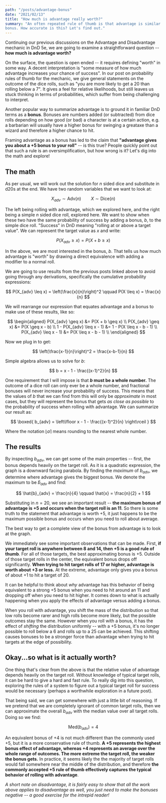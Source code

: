 ```yaml
---
path: "/posts/advantage-bonus"
date: "2021/02/13"
title: "How much is advantage really worth?"
summary: "An often repeated rule of thumb is that advantage is similar to a +5 
bonus. How accurate is this? Let's find out."
---
```



Continuing our <Link to="/posts/advantage-disadvantage-tips">previous</Link> <Link to="/posts/advantage-disadvantage-distribution">discussions</Link> on 
the Advantage and Disadvantage mechanic in DnD 5e, we are going to examine
a straightforward question -- **how much is advantage worth?**

On the surface, the question is open ended -- it requires defining 
"worth" in some way. A decent interpretation is "some measure of how 
much advantage increases your chance of success". In our <Link to="/posts/advantage-disadvantage-tips">post on probability rules of thumb</Link> for 
the mechanic, we give general statements on the outcome of the dice rolls,
such as "you are more likely to get a 20 than rolling below a 7". It gives
a feel for relative likelihoods, but still leaves us stuck thinking in terms 
of probabilities, which suffer from being challenging to interpret. 

Another popular way to summarize advantage is to ground it in familiar DnD 
terms as a **bonus**. Bonuses are numbers added (or subtracted) from 
dice rolls depending on how good (or bad) a character is at a certain action,
e.g. a barbarian will usually have a higher bonus for swinging a greataxe than
a wizard and therefore a higher chance to hit. 

Framing advantage as a bonus has led to the claim that **"advantage gives you
about a +5 bonus to your roll"** -- is this true? People quickly point out
that such a rule is an oversimplification, but how wrong is it? Let's dig
into the math and explore!

## The math

As per usual, we will work out the solution for $n$ sided dice and substitute
in d20s at the end. We have two random variables that we want to look at:

$$
X_{adv} \sim \mathrm{Adv}(n) \qquad X \sim \mathrm{Dice}(n)
$$

The left being rolling with advantage, which we explored <Link to="/posts/advantage-disadvantage-distribution">here</Link>, and 
the right being a simple $n$ sided dice roll, explored <Link to="/posts/dice-roll-probability">here</Link>.
We want to show when these two have the same probability of success by adding
a bonus, $b$, to the simple dice roll. "Success" in DnD meaning "rolling at or
above a target value". We can represent the target value as $x$ and write:

$$
P(X_{adv} \geq x) = P(X + b \geq x)
$$

In the above, we are most interested in the bonus, $b$. That tells us how 
much advantage is "worth" by drawing a direct equivalence with adding a 
modifier to a normal roll.

We are going to use results from the previous posts linked above to avoid
going through any derivations, specifically the cumulative probability 
expressions:

$$
P(X_{adv} \leq x) = \left(\frac{x}{n}\right)^2 \qquad P(X \leq x) = \frac{x}{n}
$$

We will rearrange our expression that equates advantage and a bonus to make
use of these results, like so:

$$
\begin{aligned}
P(X_{adv} \geq x) &= P(X + b \geq x) \\
P(X_{adv} \geq x) &= P(X \geq x - b) \\
1 - P(X_{adv} \leq x - 1) &=  1 - P(X \leq x - b - 1) \\
P(X_{adv} \leq x - 1) &=  P(X \leq x - b - 1) \\
\end{aligned}
$$

Now we plug in to get:

$$
\left(\frac{x-1}{n}\right)^2 = \frac{x-b-1}{n}
$$

Simple algebra allows us to solve for $b$:

$$
b = x - 1 - \frac{(x-1)^2}{n}
$$

One requirement that I will impose is that **$b$ must be a whole number.**
The outcome of a dice roll can only ever be a whole number, and fractional
bonuses will never increase your probability of success. This means that the 
values of $b$ that we can find from this will only be _approximate_ in most
cases, but they will represent the bonus that gets *as close as possible* to 
the probability of success when rolling with advantage. We can summarize 
our result as:

$$
\boxed{
b_{adv} = \left\lfloor x - 1 - \frac{(x-1)^2}{n} \right\rceil
}
$$

Where the notation $\lfloor a \rceil$ means rounding to the nearest whole
number.

## The results

By inspecting $b_{adv}$, we can get some of the main properties -- first, the
bonus depends heavily on the target roll. As it is a quadratic expression,
the graph is a downward facing parabola. By finding the _maximum_ of
$b_{adv}$, we determine where advantage gives the biggest bonus. We denote
the maximum to be $\hat{b}_{adv}$ and find:

$$
\hat{b}_{adv} = \frac{n}{4} \qquad \hat{x} = \frac{n}{2} + 1
$$

Substituting in $n=20$, we see an important result -- **the maximum bonus of 
advantage is +5 and occurs when the target roll is an 11**. So there is some 
truth to the statement that advantage is worth +5, it just happens to be the 
maximum possible bonus and occurs when you need to roll about average.

The best way to get a complete view of the bonus from advantage is to look 
at the graph.

<VegaWrapper spec={advantage_bonus_vega} />

We immediately see some important observations that can be made.
First, **if your target roll is anywhere between 8 and 14, then +5 is a 
good rule of thumb**. For all of those targets, the best approximating 
bonus is +5. Outside of those target rolls in the center, the equivalent
bonus drops off significantly.
**When trying to hit target rolls
of 17 or higher, advantage is worth about +3 or less.** At the extreme,
advantage only gives you a bonus of about +1 to hit a target of 20.

It can be helpful to think about _why_ advantage has this behavior of 
being equivalent to a strong +5 bonus when you need to hit around an 11 and 
dropping off when you need to hit higher. It comes down to what is actually 
happening when you apply the effects of advantage versus adding a bonus. 

When you roll with advantage, you shift the mass of the distribution so that
low rolls become rarer and high rolls become more likely, but the possible
outcomes stay the same. However when you roll with a bonus, it has the effect
of _shifting_ the distribution uniformly -- with a +5 bonus, it's no longer
possible to roll below a 6 and rolls up to a 25 can be achieved. This shifting 
causes bonuses to be a stronger force than advantage when trying to hit targets 
at the edge of possibility.

## Okay...so what is it actually worth?

One thing that's clear from the above is that the relative value of 
advantage depends heavily on the target roll. Without knowledge of 
typical target rolls, it can be hard to give a hard and fast rule.
To really dig into this question, exploring the rules of a system to 
figure out a typical target roll for success would be necessary 
(perhaps a worthwhile exploration in a future post).

That being said, we can get somewhere with just a little bit of 
reasoning. If we pretend that we are completely ignorant of common 
target rolls, then we can approximate the overall $b_{adv}$ with 
the median value over all target rolls. Doing so we find:

$$
\mathrm{Med}(b_{adv}) = 4
$$

An equivalent bonus of +4 is not much different
than the commonly used +5, but it is a more conservative rule of thumb. **A
+5 represents the highest bonus effect of advantage, whereas +4
represents an average over the whole range of outcomes. The
more extreme the target roll, the weaker the bonus gets.** In practice,
it seems likely the the majority of target rolls would fall somewhere near 
the middle of the distribution, and therefore **the commonly accepted +5
rule of thumb effectively captures the typical behavior of rolling 
with advantage**.

*A short note on disadvantage, it is fairly easy to show that all the work 
above applies to disadvantage as well, you just need to make the bonuses 
negative -- a good exercise for the intrepid reader!*
